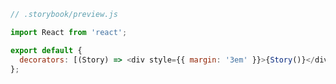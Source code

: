 ```js
// .storybook/preview.js

import React from 'react';

export default {
  decorators: [(Story) => <div style={{ margin: '3em' }}>{Story()}</div>],
};
```
